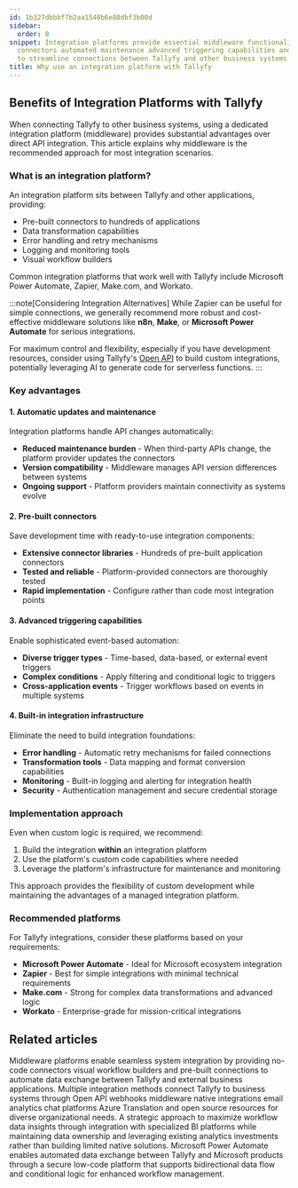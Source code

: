 ```yaml
---
id: 1b327dbbbf7b2aa1540b6e80dbf3b00d
sidebar:
  order: 8
snippet: Integration platforms provide essential middleware functionality with pre-built
  connectors automated maintenance advanced triggering capabilities and robust infrastructure
  to streamline connections between Tallyfy and other business systems.
title: Why use an integration platform with Tallyfy
---
```


## Benefits of Integration Platforms with Tallyfy

When connecting Tallyfy to other business systems, using a dedicated integration platform (middleware) provides substantial advantages over direct API integration. This article explains why middleware is the recommended approach for most integration scenarios.

### What is an integration platform?

An integration platform sits between Tallyfy and other applications, providing:

- Pre-built connectors to hundreds of applications
- Data transformation capabilities
- Error handling and retry mechanisms
- Logging and monitoring tools
- Visual workflow builders

Common integration platforms that work well with Tallyfy include Microsoft Power Automate, Zapier, Make.com, and Workato.

:::note[Considering Integration Alternatives]
While Zapier can be useful for simple connections, we generally recommend more robust and cost-effective middleware solutions like **n8n**, **Make**, or **Microsoft Power Automate** for serious integrations.

For maximum control and flexibility, especially if you have development resources, consider using Tallyfy's [Open API](/products/pro/integrations/open-api/) to build custom integrations, potentially leveraging AI to generate code for serverless functions.
:::

### Key advantages

#### 1. Automatic updates and maintenance

Integration platforms handle API changes automatically:

- **Reduced maintenance burden** - When third-party APIs change, the platform provider updates the connectors
- **Version compatibility** - Middleware manages API version differences between systems
- **Ongoing support** - Platform providers maintain connectivity as systems evolve

#### 2. Pre-built connectors

Save development time with ready-to-use integration components:

- **Extensive connector libraries** - Hundreds of pre-built application connectors
- **Tested and reliable** - Platform-provided connectors are thoroughly tested
- **Rapid implementation** - Configure rather than code most integration points

#### 3. Advanced triggering capabilities

Enable sophisticated event-based automation:

- **Diverse trigger types** - Time-based, data-based, or external event triggers
- **Complex conditions** - Apply filtering and conditional logic to triggers
- **Cross-application events** - Trigger workflows based on events in multiple systems

#### 4. Built-in integration infrastructure

Eliminate the need to build integration foundations:

- **Error handling** - Automatic retry mechanisms for failed connections
- **Transformation tools** - Data mapping and format conversion capabilities
- **Monitoring** - Built-in logging and alerting for integration health
- **Security** - Authentication management and secure credential storage

### Implementation approach

Even when custom logic is required, we recommend:

1. Build the integration **within** an integration platform
2. Use the platform's custom code capabilities where needed
3. Leverage the platform's infrastructure for maintenance and monitoring

This approach provides the flexibility of custom development while maintaining the advantages of a managed integration platform.

<lite-vimeo videoid="349793950"></lite-vimeo>

### Recommended platforms

For Tallyfy integrations, consider these platforms based on your requirements:

- **Microsoft Power Automate** - Ideal for Microsoft ecosystem integration
- **Zapier** - Best for simple integrations with minimal technical requirements
- **Make.com** - Strong for complex data transformations and advanced logic
- **Workato** - Enterprise-grade for mission-critical integrations


## Related articles
<CardGrid>
<LinkTitleCard header="<b>Integrations > Middleware</b>" href="/products/pro/integrations/middleware/" > Middleware platforms enable seamless system integration by providing no-code connectors visual workflow builders and pre-built connections to automate data exchange between Tallyfy and external business applications. </LinkTitleCard>
<LinkTitleCard header="<b>Pro > Integrations</b>" href="/products/pro/integrations/" > Multiple integration methods connect Tallyfy to business systems through Open API webhooks middleware native integrations email analytics chat platforms Azure Translation and open source resources for diverse organizational needs. </LinkTitleCard>
<LinkTitleCard header="<b>Analytics > Why use BI platforms vs. native analytics?</b>" href="/products/pro/integrations/analytics/why-use-a-dedicated-bi-platform-with-tallyfy/" > A strategic approach to maximize workflow data insights through integration with specialized BI platforms while maintaining data ownership and leveraging existing analytics investments rather than building limited native solutions. </LinkTitleCard>
<LinkTitleCard header="<b>Power Automate > Use Microsoft Power Automate</b>" href="/products/pro/integrations/middleware/power-automate/how-can-i-integrate-tallyfy-with-microsoft-power-automate/" > Microsoft Power Automate enables automated data exchange between Tallyfy and Microsoft products through a secure low-code platform that supports bidirectional data flow and conditional logic for enhanced workflow management. </LinkTitleCard>
</CardGrid>